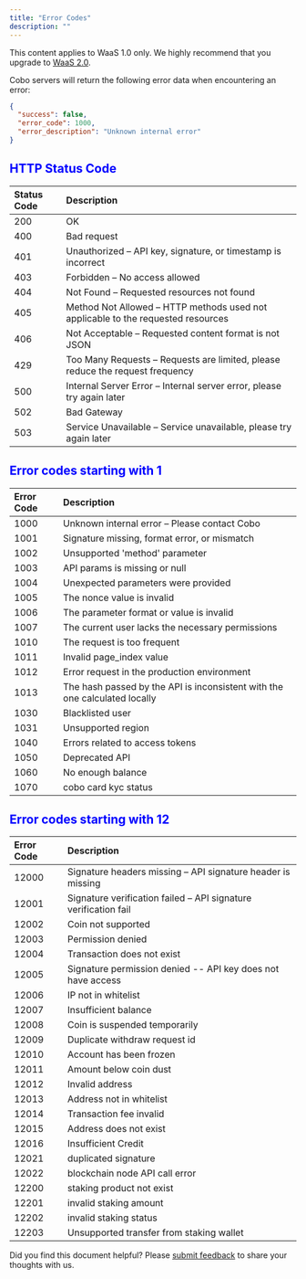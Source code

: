 ```yaml
---
title: "Error Codes"
description: ""
---
```

<Note>This content applies to WaaS 1.0 only. We highly recommend that you upgrade to [WaaS 2.0](https://www.cobo.com/developers/v2/guides/overview/introduction).</Note>

Cobo servers will return the following error data when encountering an error:

```json
{
  "success": false,
  "error_code": 1000,
  "error_description": "Unknown internal error"
}
```
## <font color="blue"> HTTP Status Code </font>
| **Status Code** | **Description** |
|:----|:----|
| 200 | OK
| 400 | Bad request
| 401 | Unauthorized – API key, signature, or timestamp is incorrect
| 403 | Forbidden – No access allowed
| 404 | Not Found – Requested resources not found
| 405 | Method Not Allowed – HTTP methods used not applicable to the requested resources
| 406 | Not Acceptable – Requested content format is not JSON
| 429 | Too Many Requests – Requests are limited, please reduce the request frequency
| 500 | Internal Server Error – Internal server error, please try again later
| 502 | Bad Gateway
| 503 | Service Unavailable – Service unavailable, please try again later

## <font color="blue"> Error codes starting with 1 </font>
| **Error Code** | **Description** |
|:----|:----|
| 1000 | Unknown internal error – Please contact Cobo
| 1001 | Signature missing, format error, or mismatch
| 1002 | Unsupported 'method' parameter
| 1003 | API params is missing or null
| 1004 | Unexpected parameters were provided
| 1005 | The nonce value is invalid
| 1006 | The parameter format or value is invalid
| 1007 | The current user lacks the necessary permissions
| 1010 | The request is too frequent
| 1011 | Invalid page_index value
| 1012 | Error request in the production environment
| 1013 | The hash passed by the API is inconsistent with the one calculated locally
| 1030 | Blacklisted user
| 1031 | Unsupported region
| 1040 | Errors related to access tokens
| 1050 | Deprecated API
| 1060 | No enough balance
| 1070 | cobo card kyc status


## <font color="blue"> Error codes starting with 12 </font>
| **Error Code** | **Description** |
|:----|:----|
| 12000 | Signature headers missing – API signature header is missing
| 12001 | Signature verification failed – API signature verification fail
| 12002 | Coin not supported
| 12003 | Permission denied
| 12004 | Transaction does not exist
| 12005 | Signature permission denied -- API key does not have access
| 12006 | IP not in whitelist
| 12007 | Insufficient balance
| 12008 | Coin is suspended temporarily
| 12009 | Duplicate withdraw request id
| 12010 | Account has been frozen
| 12011 | Amount below coin dust
| 12012 | Invalid address
| 12013 | Address not in whitelist
| 12014 | Transaction fee invalid
| 12015 | Address does not exist
| 12016 | Insufficient Credit
| 12021 | duplicated signature
| 12022 | blockchain node API call error
| 12200 | staking product not exist
| 12201 | invalid staking amount
| 12202 | invalid staking status
| 12203 | Unsupported transfer from staking wallet



<Tip>Did you find this document helpful? Please [submit feedback](https://forms.zohopublic.com/cobo/form/DocumentFeedbackForm/formperma/QvLOhxJv1_JMsJ-1dleZ8Itb_7rzN-LtgvsDdxosoVI) to share your thoughts with us.</Tip>